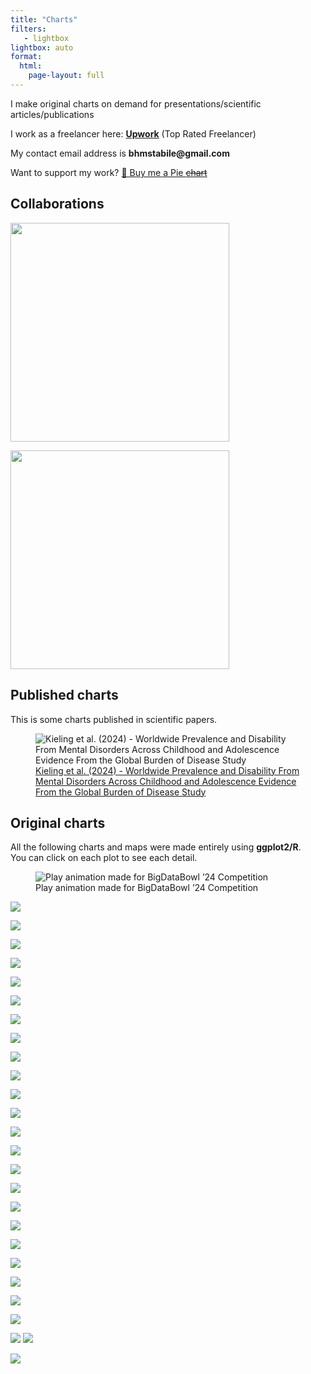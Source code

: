 ```yaml
---
title: "Charts"
filters:
   - lightbox
lightbox: auto
format: 
  html:
    page-layout: full
---
```


I make original charts on demand for presentations/scientific articles/publications

I work as a freelancer here: [**Upwork**](https://www.upwork.com/freelancers/~01b609b6016a32f6c6) (Top Rated Freelancer)

My contact email address is **bhmstabile\@gmail.com**

Want to support my work? [🥧 Buy me a Pie <s>chart</s>](https://www.buymeacoffee.com/brunomioto)

## Collaborations

::: {layout-ncol="2"}
![](figures/charts/charts-vaccines.png){width="350" description="I wrote a text for [basedosdados](https://basedosdados.org/) with a tutorial on how I made this chart of the vaccinated population using R! Check it out [here](https://medium.com/basedosdados/analisando-dados-de-vacina%C3%A7%C3%A3o-contra-covid-19-com-a-bd-49fe3db8c7f4)!"}

![](figures/charts/charts-nexo.png){fig-align="center" width="350" description="I also published a chart together with [Nexo Jornal](https://nexojornal.com.br/) about inflation and unemployment in Brazil, updating a very interesting chart! Check it out [here](https://www.nexojornal.com.br/grafico/2022/05/16/Infla%C3%A7%C3%A3o-e-desemprego-batem-recorde-e-passam-de-10-no-Brasil)!"}

:::

## Published charts

This is some charts published in scientific papers.

![[Kieling et al. (2024) - Worldwide Prevalence and Disability From Mental Disorders Across Childhood and Adolescence Evidence From the Global Burden of Disease Study](https://jamanetwork.com/journals/jamapsychiatry/article-abstract/2814639)](figures/charts/charts_jama.png)

## Original charts

All the following charts and maps were made entirely using **ggplot2/R**.<br>You can click on each plot to see each detail.

```{=html}
<style>
  .quarto-figure {
    position: relative;
    margin-right: 10px;
    margin-left: 10px;
  }
</style>
```

![Play animation made for BigDataBowl '24 Competition](figures/charts/animation_kaggle_small_size.gif){.lightbox group="my-gallery" description="I made this animation for the BigDataBowl '24 Competition. You can see my team's notebook at [Kaggle](https://www.kaggle.com/code/stevenpatton97/the-components-of-a-tackle-a-physics-driven-study)"}

::: {layout-ncol="2"}
![](figures/charts/scatter-nfl.png){.lightbox group="my-gallery"}

![](figures/charts/map_rj.png){.lightbox group="my-gallery"}

![](figures/charts/avocado.png){.lightbox group="my-gallery"}

![](figures/charts/rnd-players-nfl.png){.lightbox group="my-gallery"}

![](figures/charts/density-nfl.png){.lightbox group="my-gallery"}

![](figures/charts/elephant.png){.lightbox group="my-gallery"}

![](figures/charts/temp_max_mga.png){.lightbox group="my-gallery"}

![](figures/charts/pfizer_trial.png){.lightbox group="my-gallery"}

![](figures/charts/ttt-nfl.png){.lightbox group="my-gallery"}

![](figures/charts/dna_matrix.png){.lightbox group="my-gallery"}

![](figures/charts/drink-owid.png){.lightbox group="my-gallery"}

![](figures/charts/mahomes_scale.png){.lightbox group="my-gallery"}

![](figures/charts/pokemon.png){.lightbox group="my-gallery"}

![](figures/charts/us_nuclear_tests.png){.lightbox group="my-gallery"}

![](figures/charts/election-star.png){.lightbox group="my-gallery"}

![](figures/charts/spider.png){.lightbox group="my-gallery"}

![](figures/charts/epa-career-nfl.png){.lightbox group="my-gallery"}

![](figures/charts/slope-nfl.png){.lightbox group="my-gallery"}

![](figures/charts/icmbio.png){.lightbox group="my-gallery"}

![](figures/charts/omega_paper.png){.lightbox group="my-gallery"}

![](figures/charts/copacabana.png){.lightbox group="my-gallery"}

![](figures/charts/eye.png){.lightbox group="my-gallery"}
:::

::: {layout-ncol="1"}
![](figures/charts/starwars.png){.lightbox group="my-gallery2"}

![](figures/charts/github_deaths_covid_br.png){.lightbox group="my-gallery2"} ![](figures/charts/color.png){.lightbox group="my-gallery2"}

![](figures/charts/punt_J.Hekker_18.png){.lightbox group="my-gallery2"}
:::
